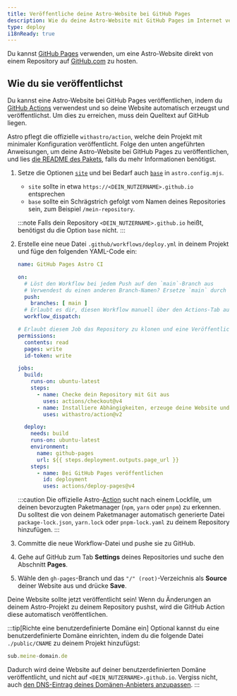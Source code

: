 ```yaml
---
title: Veröffentliche deine Astro-Website bei GitHub Pages
description: Wie du deine Astro-Website mit GitHub Pages im Internet veröffentlichst.
type: deploy
i18nReady: true
---
```


Du kannst [GitHub Pages](https://pages.github.com/) verwenden, um eine Astro-Website direkt von einem Repository auf [GitHub.com](https://github.com/) zu hosten.

## Wie du sie veröffentlichst

Du kannst eine Astro-Website bei GitHub Pages veröffentlichen, indem du [GitHub Actions](https://github.com/features/actions) verwendest und so deine Website automatisch erzeugst und veröffentlichst. Um dies zu erreichen, muss dein Quelltext auf GitHub liegen.

Astro pflegt die offizielle `withastro/action`, welche dein Projekt mit minimaler Konfiguration veröffentlicht. Folge den unten angeführten Anweisungen, um deine Astro-Website bei GitHub Pages zu veröffentlichen, und lies [die README des Pakets](https://github.com/withastro/action), falls du mehr Informationen benötigst.

1. Setze die Optionen [`site`](/de/reference/configuration-reference/#site) und bei Bedarf auch [`base`](/de/reference/configuration-reference/#base) in `astro.config.mjs`.
    - `site` sollte in etwa `https://<DEIN_NUTZERNAME>.github.io` entsprechen
    - `base` sollte ein Schrägstrich gefolgt vom Namen deines Repositories sein, zum Beispiel `/mein-repository`.

    :::note
    Falls dein Repository `<DEIN_NUTZERNAME>.github.io` heißt, benötigst du die Option `base` nicht.
    :::

2. Erstelle eine neue Datei `.github/workflows/deploy.yml` in deinem Projekt und füge den folgenden YAML-Code ein:

    ```yaml
    name: GitHub Pages Astro CI

    on:
      # Löst den Workflow bei jedem Push auf den `main`-Branch aus
      # Verwendest du einen anderen Branch-Namen? Ersetze `main` durch den Namen deines Branches
      push:
        branches: [ main ]
      # Erlaubt es dir, diesen Workflow manuell über den Actions-Tab auf GitHub zu starten
      workflow_dispatch:

    # Erlaubt diesem Job das Repository zu klonen und eine Veröffentlichung bei GitHub Pages zu erstellen
    permissions:
      contents: read
      pages: write
      id-token: write

    jobs:
      build:
        runs-on: ubuntu-latest
        steps:
          - name: Checke dein Repository mit Git aus
            uses: actions/checkout@v4
          - name: Installiere Abhängigkeiten, erzeuge deine Website und lade sie hoch
            uses: withastro/action@v2

      deploy:
        needs: build
        runs-on: ubuntu-latest
        environment:
          name: github-pages
          url: ${{ steps.deployment.outputs.page_url }}
        steps:
          - name: Bei GitHub Pages veröffentlichen
            id: deployment
            uses: actions/deploy-pages@v4
    ```

    :::caution
    Die offizielle Astro-[Action](https://github.com/withastro/action) sucht nach einem Lockfile, um deinen bevorzugten Paketmanager (`npm`, `yarn` oder `pnpm`) zu erkennen. Du solltest die von deinem Paketmanager automatisch generierte Datei `package-lock.json`, `yarn.lock` oder `pnpm-lock.yaml` zu deinem Repository hinzufügen.
    :::

3. Committe die neue Workflow-Datei und pushe sie zu GitHub.

4. Gehe auf GitHub zum Tab **Settings** deines Repositories und suche den Abschnitt **Pages**.

5. Wähle den `gh-pages`-Branch und das `"/" (root)`-Verzeichnis als **Source** deiner Website aus und drücke **Save**.

Deine Website sollte jetzt veröffentlicht sein! Wenn du Änderungen an deinem Astro-Projekt zu deinem Repository pushst, wird die GitHub Action diese automatisch veröffentlichen.

:::tip[Richte eine benutzerdefinierte Domäne ein]
Optional kannst du eine benutzerdefinierte Domäne einrichten, indem du die folgende Datei `./public/CNAME` zu deinem Projekt hinzufügst:

```js title="public/CNAME"
sub.meine-domain.de
```

Dadurch wird deine Website auf deiner benutzerdefinierten Domäne veröffentlicht, und nicht auf `<DEIN_NUTZERNAME>.github.io`. Vergiss nicht, auch [den DNS-Eintrag deines Domänen-Anbieters anzupassen](https://docs.github.com/en/pages/configuring-a-custom-domain-for-your-github-pages-site/managing-a-custom-domain-for-your-github-pages-site#configuring-a-subdomain).
:::
